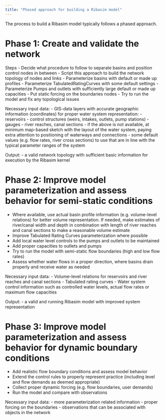 ```yaml
---
title: "Phased approach for building a Ribasim model"
--- 
```


The process to build a Ribasim model typically follows a phased approach.

# Phase 1: Create and validate the network

Steps
- Decide what procedure to follow to separate basins and position control nodes in between
- Script this approach to build the network topology of nodes and links
- Parameterize basins with default or made up profiles
- Parameterize TabulatedRatingCurves with some default settings
- Parameterize Pumps and outlets with sufficiently large default or made up capacities
- Put static forcing on the boundaries nodes
- Try to run the model and fix any topological issues

Necessary input data:
- GIS-data layers with accurate geographic information (coordinates) for proper water system representation:
  - reservoirs
  - control structures (weirs, intakes, outlets, pump stations)
  - gauges
  - river reaches, canal sections
- if the above is not available, at minimum map-based sketch with the layout of the water system, paying extra attention to positioning of waterways and connections
- some default values (e.g. flow rates, river cross sections) to use that are in line with the typical parameter ranges of the system

Output:
- a valid network topology with sufficient basic information for execution by the Ribasim kernel

# Phase 2: Improve model parameterization and assess behavior for semi-static conditions

- Where available, use actual basin profile information (e.g. volume-level relations) for better volume representation. If needed, make estimates of river/canal width and depth in combination with length of river reaches and canal sections to make a reasonable volume estimate
- Improve Tabulated Rating Curves parameterization where possible
- Add local water level controls to the pumps and outlets to be maintained
- Add proper capacities to outlets and pumps
- Try to run the model with semi-static flow boundaries (high and low flow rates)
- Assess whether water flows in a proper direction, where basins drain properly and receive water as needed

Necessary input data:
- Volume-level relations for reservoirs and river reaches and canal sections
- Tabulated rating curves
- Water system control information such as controlled water levels, actual flow rates or maximum flow capacities

Output:
- a valid and running Ribasim model with improved system representation


# Phase 3: Improve model parameterization and assess behavior for dynamic boundary conditions

- Add realistic flow boundary conditions and assess model behavior
- Extend the control rules to properly represent practice (including level and flow demands as deemed appropriate)
- Collect proper dynamic forcing (e.g. flow boundaries, user demands)
- Run the model and compare with observations

Necessary input data:
- more parameterization related information
- proper forcing on the boundaries
- observations that can be associated with objects in the network






